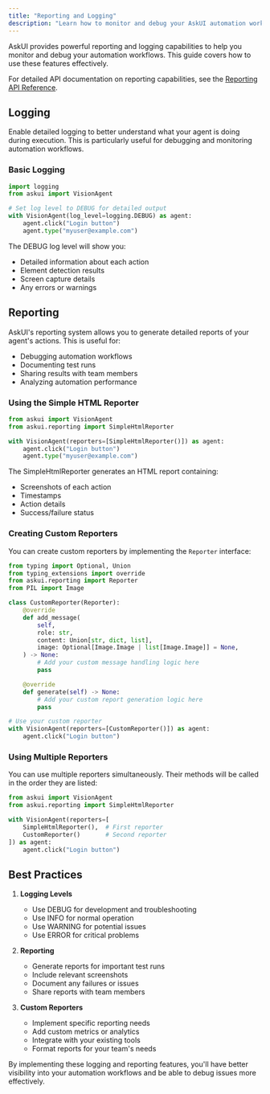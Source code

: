 ```yaml
---
title: "Reporting and Logging"
description: "Learn how to monitor and debug your AskUI automation workflows"
---
```


AskUI provides powerful reporting and logging capabilities to help you monitor and debug your automation workflows. This guide covers how to use these features effectively.

For detailed API documentation on reporting capabilities, see the [Reporting API Reference](/04-reference/01-agent-frameworks/02-python/02-vision-agent-api/reporting).

## Logging

Enable detailed logging to better understand what your agent is doing during execution. This is particularly useful for debugging and monitoring automation workflows.

### Basic Logging

```python
import logging
from askui import VisionAgent

# Set log level to DEBUG for detailed output
with VisionAgent(log_level=logging.DEBUG) as agent:
    agent.click("Login button")
    agent.type("myuser@example.com")
```

The DEBUG log level will show you:
- Detailed information about each action
- Element detection results
- Screen capture details
- Any errors or warnings

## Reporting

AskUI's reporting system allows you to generate detailed reports of your agent's actions. This is useful for:
- Debugging automation workflows
- Documenting test runs
- Sharing results with team members
- Analyzing automation performance

### Using the Simple HTML Reporter

```python
from askui import VisionAgent
from askui.reporting import SimpleHtmlReporter

with VisionAgent(reporters=[SimpleHtmlReporter()]) as agent:
    agent.click("Login button")
    agent.type("myuser@example.com")
```

The SimpleHtmlReporter generates an HTML report containing:
- Screenshots of each action
- Timestamps
- Action details
- Success/failure status

### Creating Custom Reporters

You can create custom reporters by implementing the `Reporter` interface:

```python
from typing import Optional, Union
from typing_extensions import override
from askui.reporting import Reporter
from PIL import Image

class CustomReporter(Reporter):
    @override
    def add_message(
        self,
        role: str,
        content: Union[str, dict, list],
        image: Optional[Image.Image | list[Image.Image]] = None,
    ) -> None:
        # Add your custom message handling logic here
        pass

    @override
    def generate(self) -> None:
        # Add your custom report generation logic here
        pass

# Use your custom reporter
with VisionAgent(reporters=[CustomReporter()]) as agent:
    agent.click("Login button")
```

### Using Multiple Reporters

You can use multiple reporters simultaneously. Their methods will be called in the order they are listed:

```python
from askui import VisionAgent
from askui.reporting import SimpleHtmlReporter

with VisionAgent(reporters=[
    SimpleHtmlReporter(),  # First reporter
    CustomReporter()       # Second reporter
]) as agent:
    agent.click("Login button")
```

## Best Practices

1. **Logging Levels**
   - Use DEBUG for development and troubleshooting
   - Use INFO for normal operation
   - Use WARNING for potential issues
   - Use ERROR for critical problems

2. **Reporting**
   - Generate reports for important test runs
   - Include relevant screenshots
   - Document any failures or issues
   - Share reports with team members

3. **Custom Reporters**
   - Implement specific reporting needs
   - Add custom metrics or analytics
   - Integrate with your existing tools
   - Format reports for your team's needs

By implementing these logging and reporting features, you'll have better visibility into your automation workflows and be able to debug issues more effectively. 
